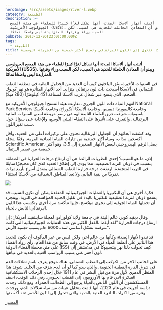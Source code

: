 ```yaml
---
heroImage: /src/assets/images/river-l.webp
category: الطبيعة
description: >-
  أثبتت أنهار ألاسكا الصدئة أنها تشكل لغزًا كبيرًا للعلماء في هيئة المسح
  الجيولوجي الأمريكية (USGS). ويبدو أن المعادن الحاملة للحديد هي السبب، لكن
  السبب وراء وفرتها المتزايدة ليس واضحًا تمامًا.
pubDate: 2023-12-26T23:00:00.000Z
tags:
  - الطبيعة
title: أنهار ألاسكا تتحول إلى اللون البرتقالي وتصبح أكثر حمضية من الجريدة الرسمية
---
```


**أثبتت أنهار ألاسكا الصدئة أنها تشكل لغزًا كبيرًا للعلماء في هيئة المسح الجيولوجي الأمريكية (USGS). ويبدو أن المعادن الحاملة للحديد هي السبب، لكن السبب وراء وفرتها المتزايدة ليس واضحًا تمامًا.**

في السنوات الأخيرة، وثّق الباحثون كيف أن العديد من الجداول المائية في منطقة القطب الشمالي في ألاسكا أصبحت ذات لون برتقالي متزايد. أحد الأنهار المتأثرة هو نهر كوبوك الضخم، الذي ينسج عبر شمال غرب ألاسكا لمسافة 451 كيلومترًا (280 ميلًا).

لفهم المياه ذات اللون الجزري، تعاونت هيئة المسح الجيولوجي الأمريكية مع National Park Service، وجامعة كاليفورنيا-ديفيس، وجامعة ألاسكا-أنكوراج، وجامعة ألاسكا باسيفيك. شرعت فرق العلماء التابعة لهم في رسم خريطة لمدى الممرات المائية البرتقالية، والتعرف على تأثيرها على النظام البيئي الأوسع، والإجابة على سؤال حول سبب تغير اللون.

وقد كشفت أبحاثهم أن الجداول البرتقالية تحتوي على تركيزات أعلى من الحديد، وأقل أكسجين مذاب، ومياه أكثر حمضية من تيارات المياه الصافية القريبة. وفقًا لمجلة Scientific American، يصل الرقم الهيدروجيني لبعض الأنهار الصغيرة إلى 3.5، وهو أكثر حمضية من عصير البرتقال.

إذن، ما هو السبب؟ إحدى النظريات الرائدة هي أن ارتفاع درجات الحرارة في المنطقة يتسبب في ذوبان التربة الصقيعية، مما يؤدي إلى إطلاق الحديد الذي كان محتجزًا سابقًا في التربة المتجمدة. ارتفعت درجة حرارة القطب الشمالي بمعدل أسرع بأربع مرات تقريبًا من بقية العالم، ولا تعد المناطق الشمالية من ألاسكا استثناءً.

![](/src/assets/images/orangestreams-l.webp)

فكرة أخرى هي أن البكتيريا والعمليات الجيوكيميائية المعقدة يمكن أن تكون السبب. قد يسمح ذوبان التربة الصقيعية للبكتيريا بالبدء في تقليل الحديد المؤكسد في التربة. وبمجرد أن تحملها المياه الجوفية إلى مجرى مؤكسج، فإنها تتأكسد مرة أخرى وتكتسب هذا اللون البرتقالي النابض بالحياة.

وقال ديفيد كوبر، عالم البيئة في جامعة ولاية كولورادو، لمجلة ساينتفيك أمريكان: إن ارتفاع درجات الحرارة "لقد أيقظ بالفعل الكثير من هذه العمليات الجيوكيميائية التي كانت متوقفة بشكل أساسي لمدة 5000 عام بسبب تجميد الأرض".

قد تبدو الأنهار الصدئة وكأنها من عالم آخر، ولكن ليس من غير المألوف أن يكون للحديد هذا التأثير على أنظمة المياه في الأرض. في وقت سابق من هذا العام، رأى رواد الفضاء على متن محطة الفضاء الدولية (ISS) كيف تحولت دلتا نهر بيتسيبوكا في مدغشقر إلى لون أحمر غني بسبب الرواسب الغنية بالحديد في مياهها.

على الجانب الآخر من الكوكب إلى القطب الشمالي، هناك موقع يعرف باسم شلالات الدم في شرق القارة القطبية الجنوبية، والذي يبدو كما لو أن الدم ينزف من الجليد. شوهد هذا المنظر الدموي لأول مرة من قبل البشر في عام 1911 خلال إحدى الرحلات الاستكشافية المبكرة التي قام بها الأوروبيون إلى القطب الجنوبي. وفي ذلك الوقت، اعتقد المستكشفون أن اللون النابض بالحياة يرجع إلى الطحالب الحمراء. ومع ذلك، وجدت دراسة أجريت في عام 2023، أنها قامت بتحليل عينات من مياه شلالات الدم، ووجدت وفرة من الكرات النانوية الغنية بالحديد والتي تتحول إلى اللون الأحمر عند أكسدتها.

[المصدر](https://www.iflscience.com/alaskas-rivers-are-running-orange-and-becoming-more-acidic-than-oj-72186)
